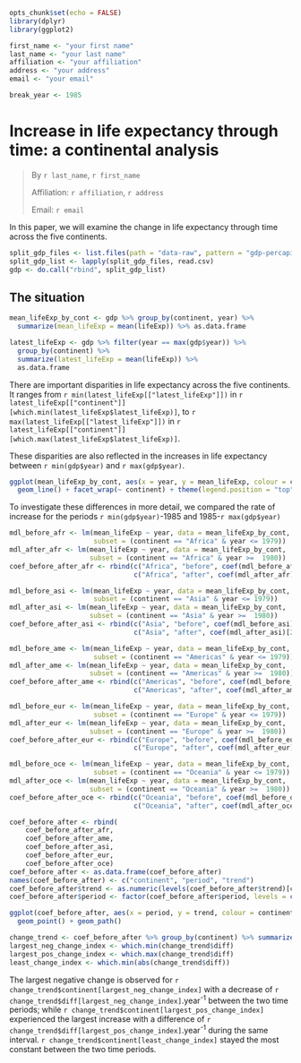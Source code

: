 ```r
opts_chunk$set(echo = FALSE)
library(dplyr)
library(ggplot2)
```

```r
first_name <- "your first name"
last_name <- "your last name"
affiliation <- "your affiliation"
address <- "your address"
email <- "your email"
```

```r
break_year <- 1985
```

# Increase in life expectancy through time: a continental analysis

> By `r last_name`, `r first_name`
>
> Affiliation: `r affiliation`, `r address`
>
> Email: `r email`

In this paper, we will examine the change in life expectancy through time across
the five continents.


```r
split_gdp_files <- list.files(path = "data-raw", pattern = "gdp-percapita\\.csv$", full.names = TRUE)
split_gdp_list <- lapply(split_gdp_files, read.csv)
gdp <- do.call("rbind", split_gdp_list)
```

## The situation

```r
mean_lifeExp_by_cont <- gdp %>% group_by(continent, year) %>%
  summarize(mean_lifeExp = mean(lifeExp)) %>% as.data.frame
```

```r
latest_lifeExp <- gdp %>% filter(year == max(gdp$year)) %>%
  group_by(continent) %>%
  summarize(latest_lifeExp = mean(lifeExp)) %>%
  as.data.frame
```

There are important disparities in life expectancy across the five
continents. It ranges from `r min(latest_lifeExp[["latest_lifeExp"]])`
in `r latest_lifeExp[["continent"]][which.min(latest_lifeExp$latest_lifeExp)]`,
to `r max(latest_lifeExp[["latest_lifeExp"]])`
in `r latest_lifeExp[["continent"]][which.max(latest_lifeExp$latest_lifeExp)]`.

These disparities are also reflected in the increases in life expectancy between
`r min(gdp$year)` and `r max(gdp$year)`.

```r
ggplot(mean_lifeExp_by_cont, aes(x = year, y = mean_lifeExp, colour = continent)) +
  geom_line() + facet_wrap(~ continent) + theme(legend.position = "top")
```

To investigate these differences in more detail, we compared the rate of increase
for the periods `r min(gdp$year)`-1985 and 1985-`r max(gdp$year)`

```r
mdl_before_afr <- lm(mean_lifeExp ~ year, data = mean_lifeExp_by_cont,
                     subset = (continent == "Africa" & year <= 1979))
mdl_after_afr <- lm(mean_lifeExp ~ year, data = mean_lifeExp_by_cont,
                    subset = (continent == "Africa" & year >=  1980))
coef_before_after_afr <- rbind(c("Africa", "before", coef(mdl_before_afr)[2]),
                               c("Africa", "after", coef(mdl_after_afr)[2]))

mdl_before_asi <- lm(mean_lifeExp ~ year, data = mean_lifeExp_by_cont,
                     subset = (continent == "Asia" & year <= 1979))
mdl_after_asi <- lm(mean_lifeExp ~ year, data = mean_lifeExp_by_cont,
                    subset = (continent == "Asia" & year >=  1980))
coef_before_after_asi <- rbind(c("Asia", "before", coef(mdl_before_asi)[2]),
                               c("Asia", "after", coef(mdl_after_asi)[2]))

mdl_before_ame <- lm(mean_lifeExp ~ year, data = mean_lifeExp_by_cont,
                     subset = (continent == "Americas" & year <= 1979))
mdl_after_ame <- lm(mean_lifeExp ~ year, data = mean_lifeExp_by_cont,
                    subset = (continent == "Americas" & year >=  1980))
coef_before_after_ame <- rbind(c("Americas", "before", coef(mdl_before_ame)[2]),
                               c("Americas", "after", coef(mdl_after_ame)[2]))

mdl_before_eur <- lm(mean_lifeExp ~ year, data = mean_lifeExp_by_cont,
                     subset = (continent == "Europe" & year <= 1979))
mdl_after_eur <- lm(mean_lifeExp ~ year, data = mean_lifeExp_by_cont,
                    subset = (continent == "Europe" & year >=  1980))
coef_before_after_eur <- rbind(c("Europe", "before", coef(mdl_before_eur)[2]),
                               c("Europe", "after", coef(mdl_after_eur)[2]))

mdl_before_oce <- lm(mean_lifeExp ~ year, data = mean_lifeExp_by_cont,
                     subset = (continent == "Oceania" & year <= 1979))
mdl_after_oce <- lm(mean_lifeExp ~ year, data = mean_lifeExp_by_cont,
                    subset = (continent == "Oceania" & year >=  1980))
coef_before_after_oce <- rbind(c("Oceania", "before", coef(mdl_before_oce)[2]),
                               c("Oceania", "after", coef(mdl_after_oce)[2]))

coef_before_after <- rbind(
    coef_before_after_afr,
    coef_before_after_ame,
    coef_before_after_asi,
    coef_before_after_eur,
    coef_before_after_oce)
coef_before_after <- as.data.frame(coef_before_after)
names(coef_before_after) <- c("continent", "period", "trend")
coef_before_after$trend <- as.numeric(levels(coef_before_after$trend)[coef_before_after$trend])
coef_before_after$period <- factor(coef_before_after$period, levels = c("before", "after"))
```

```r
ggplot(coef_before_after, aes(x = period, y = trend, colour = continent, group = continent)) +
  geom_point() + geom_path()
```

```r
change_trend <- coef_before_after %>% group_by(continent) %>% summarize(diff = trend[2] - trend[1])
largest_neg_change_index <- which.min(change_trend$diff)
largest_pos_change_index <- which.max(change_trend$diff)
least_change_index <- which.min(abs(change_trend$diff))
```

The largest negative change is observed for `r change_trend$continent[largest_neg_change_index]` with a
decrease of `r change_trend$diff[largest_neg_change_index]`.year<sup>-1</sup>
between the two time periods; while `r change_trend$continent[largest_pos_change_index]`
experienced the largest increase with a difference of
`r change_trend$diff[largest_pos_change_index]`.year<sup>-1</sup> during the
same interval.
`r change_trend$continent[least_change_index]` stayed the most constant between the
two time periods.
